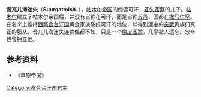 '''昔兀儿海迷失'''（'''Suurgatmish'''，{{bd||？|1384年|catIdx=X}}），[[帖木尔帝国|帖木尔帝国]]的傀儡可汗，[[答失蛮察|答失蛮察]]的儿子。[[帖木尔|帖木尔]]建立了帖木尔帝国后，并没有自称在可汗，而是自称[[苏丹_(称谓)|苏丹]]，国都在[[撒马尔罕|撒马尔罕]]。在名义上维持[[西察合台汗国|西察合台汗国]]黄金家族系统可汗的地位，以得到[[河中|河中]]的[[突厥|突厥]]贵族们真正的服从，昔兀儿海迷失连傀儡都不如，只是一个[[橡皮图章|橡皮图章]]，几乎被人遗忘。忽辛也曾拥立他。

{{start box}}
{{s-before|[[合不勒沙|合不勒沙]]}}
{{s-title|[[察合台汗|西察合台汗国君主]]|1370年—1384年}}
{{s-after|[[麻哈没的算端|麻哈没的算端]]}}
{{end box}}

==参考资料==
*《草原帝国》

[[Category:察合台汗国君主|Category:察合台汗国君主]]